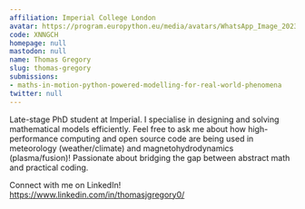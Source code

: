 ```yaml
---
affiliation: Imperial College London
avatar: https://program.europython.eu/media/avatars/WhatsApp_Image_2023-04-17_at_08.46.21_NCv6Tmx.jpeg
code: XNNGCH
homepage: null
mastodon: null
name: Thomas Gregory
slug: thomas-gregory
submissions:
- maths-in-motion-python-powered-modelling-for-real-world-phenomena
twitter: null
---
```


Late-stage PhD student at Imperial. I specialise in designing and solving mathematical models efficiently. Feel free to ask me about how high-performance computing and open source code are being used in meteorology (weather/climate) and magnetohydrodynamics (plasma/fusion)! Passionate about bridging the gap between abstract math and practical coding.

Connect with me on LinkedIn! https://www.linkedin.com/in/thomasjgregory0/

